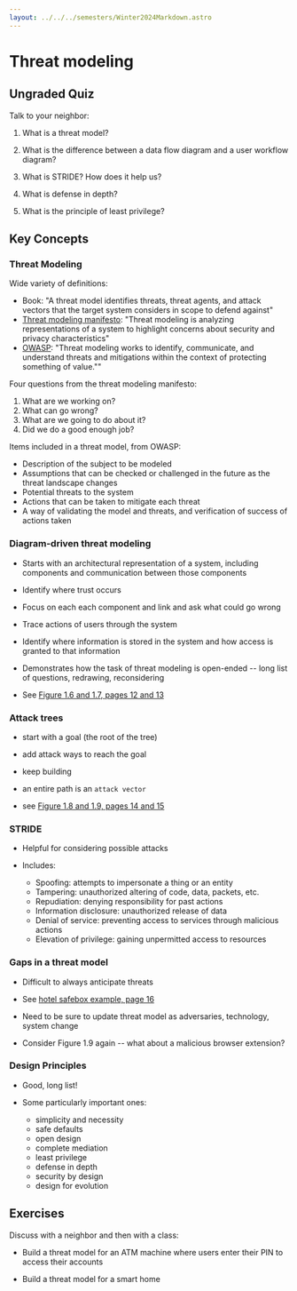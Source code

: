 ```yaml
---
layout: ../../../semesters/Winter2024Markdown.astro
---
```


# Threat modeling

## Ungraded Quiz

Talk to your neighbor:

1. What is a threat model?

1. What is the difference between a data flow diagram and a user workflow diagram?

1. What is STRIDE? How does it help us?

1. What is defense in depth?

1. What is the principle of least privilege?

## Key Concepts

### Threat Modeling

Wide variety of definitions:

- Book: "A threat model identifies threats, threat agents, and attack vectors that the target system considers in scope to defend against"
- [Threat modeling manifesto](https://www.threatmodelingmanifesto.org): "Threat modeling is analyzing representations of a system to highlight concerns about security and privacy characteristics"
- [OWASP](https://owasp.org/www-community/Threat_Modeling): "Threat modeling works to identify, communicate, and understand threats and mitigations within the context of protecting something of value.""

Four questions from the threat modeling manifesto:

1. What are we working on?
1. What can go wrong?
1. What are we going to do about it?
1. Did we do a good enough job?

Items included in a threat model, from OWASP:

- Description of the subject to be modeled
- Assumptions that can be checked or challenged in the future as the threat landscape changes
- Potential threats to the system
- Actions that can be taken to mitigate each threat
- A way of validating the model and threats, and verification of success of actions taken

### Diagram-driven threat modeling

- Starts with an architectural representation of a system, including components and communication between those components

- Identify where trust occurs

- Focus on each each component and link and ask what could go wrong

- Trace actions of users through the system

- Identify where information is stored in the system and how access is granted to that information

- Demonstrates how the task of threat modeling is open-ended -- long list of questions, redrawing, reconsidering

- See [Figure 1.6 and 1.7, pages 12 and 13](https://people.scs.carleton.ca/~paulv/toolsjewels/TJrev1/ch1-rev1.pdf)

### Attack trees

- start with a goal (the root of the tree)

- add attack ways to reach the goal

- keep building

- an entire path is an `attack vector`

- see [Figure 1.8 and 1.9, pages 14 and 15](https://people.scs.carleton.ca/~paulv/toolsjewels/TJrev1/ch1-rev1.pdf)

### STRIDE

- Helpful for considering possible attacks

- Includes:

  - Spoofing: attempts to impersonate a thing or an entity
  - Tampering: unauthorized altering of code, data, packets, etc.
  - Repudiation: denying responsibility for past actions
  - Information disclosure: unauthorized release of data
  - Denial of service: preventing access to services through malicious actions
  - Elevation of privilege: gaining unpermitted access to resources

### Gaps in a threat model

- Difficult to always anticipate threats

- See [hotel safebox example, page 16](https://people.scs.carleton.ca/~paulv/toolsjewels/TJrev1/ch1-rev1.pdf)

- Need to be sure to update threat model as adversaries, technology, system change

- Consider Figure 1.9 again -- what about a malicious browser extension?

### Design Principles

- Good, long list!

- Some particularly important ones:

  - simplicity and necessity
  - safe defaults
  - open design
  - complete mediation
  - least privilege
  - defense in depth
  - security by design
  - design for evolution

## Exercises

Discuss with a neighbor and then with a class:

- Build a threat model for an ATM machine where users enter their PIN to access their accounts

- Build a threat model for a smart home
